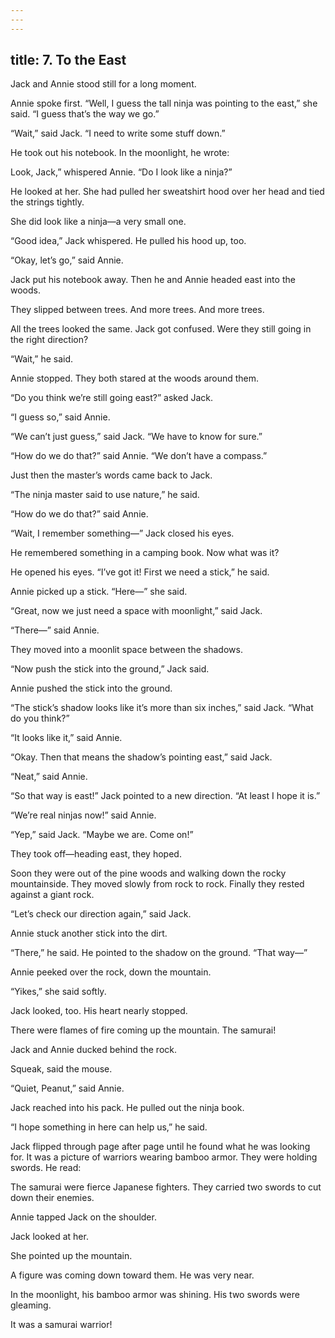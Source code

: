 ```yaml
---
---
---
```

title: 7. To the East
---



Jack and Annie stood still for a long moment.

Annie spoke first. “Well, I guess the tall ninja was pointing to the east,” she said. “I guess that’s the way we go.”

“Wait,” said Jack. “I need to write some stuff down.”

He took out his notebook. In the moonlight, he wrote:



Look, Jack,” whispered Annie. “Do I look like a ninja?”

He looked at her. She had pulled her sweatshirt hood over her head and tied the strings tightly.

She did look like a ninja—a very small one.

“Good idea,” Jack whispered. He pulled his hood up, too.

“Okay, let’s go,” said Annie.

Jack put his notebook away. Then he and Annie headed east into the woods.

They slipped between trees. And more trees. And more trees.

All the trees looked the same. Jack got confused. Were they still going in the right direction?

“Wait,” he said.

Annie stopped. They both stared at the woods around them.

“Do you think we’re still going east?” asked Jack.

“I guess so,” said Annie.

“We can’t just guess,” said Jack. “We have to know for sure.”

“How do we do that?” said Annie. “We don’t have a compass.”

Just then the master’s words came back to Jack.

“The ninja master said to use nature,” he said.

“How do we do that?” said Annie.

“Wait, I remember something—” Jack closed his eyes.

He remembered something in a camping book. Now what was it?

He opened his eyes. “I’ve got it! First we need a stick,” he said.

Annie picked up a stick. “Here—” she said.

“Great, now we just need a space with moonlight,” said Jack.

“There—” said Annie.

They moved into a moonlit space between the shadows.

“Now push the stick into the ground,” Jack said.

Annie pushed the stick into the ground.

“The stick’s shadow looks like it’s more than six inches,” said Jack. “What do you think?”

“It looks like it,” said Annie.

“Okay. Then that means the shadow’s pointing east,” said Jack.

“Neat,” said Annie.

“So that way is east!” Jack pointed to a new direction. “At least I hope it is.”

“We’re real ninjas now!” said Annie.

“Yep,” said Jack. “Maybe we are. Come on!”

They took off—heading east, they hoped.

Soon they were out of the pine woods and walking down the rocky mountainside. They moved slowly from rock to rock. Finally they rested against a giant rock.

“Let’s check our direction again,” said Jack.

Annie stuck another stick into the dirt.

“There,” he said. He pointed to the shadow on the ground. “That way—”

Annie peeked over the rock, down the mountain.

“Yikes,” she said softly.

Jack looked, too. His heart nearly stopped.

There were flames of fire coming up the mountain. The samurai!

Jack and Annie ducked behind the rock.

Squeak, said the mouse.

“Quiet, Peanut,” said Annie.

Jack reached into his pack. He pulled out the ninja book.

“I hope something in here can help us,” he said.

Jack flipped through page after page until he found what he was looking for. It was a picture of warriors wearing bamboo armor. They were holding swords. He read:

The samurai were fierce Japanese fighters. They carried two swords to cut down their enemies.



Annie tapped Jack on the shoulder.

Jack looked at her.

She pointed up the mountain.

A figure was coming down toward them. He was very near.

In the moonlight, his bamboo armor was shining. His two swords were gleaming.

It was a samurai warrior!